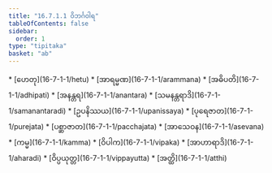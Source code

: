 ```yaml
---
title: "16.7.1.1 ဝိဘင်္ဂဝါရ"
tableOfContents: false
sidebar:
  order: 1
type: "tipitaka"
basket: "ab"
---
```



<DynamicBreadcrumb />



<TableOfContents>
* [ဟေတု](16-7-1-1/hetu)
* [အာရမ္မဏ](16-7-1-1/arammana)
* [အဓိပတိ](16-7-1-1/adhipati)
* [အနန္တရ](16-7-1-1/anantara)
* [သမနန္တရာဒိ](16-7-1-1/samanantaradi)
* [ဥပနိဿယ](16-7-1-1/upanissaya)
* [ပုရေဇာတ](16-7-1-1/purejata)
* [ပစ္ဆာဇာတ](16-7-1-1/pacchajata)
* [အာသေဝန](16-7-1-1/asevana)
* [ကမ္မ](16-7-1-1/kamma)
* [ဝိပါက](16-7-1-1/vipaka)
* [အာဟာရာဒိ](16-7-1-1/aharadi)
* [ဝိပ္ပယုတ္တ](16-7-1-1/vippayutta)
* [အတ္ထိ](16-7-1-1/atthi)
</TableOfContents>